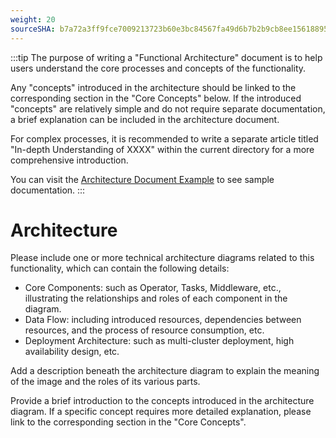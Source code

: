 ```yaml
---
weight: 20
sourceSHA: b7a72a3ff9fce7009213723b60e3bc84567fa49d6b7b2b9cb8ee156188954089
---
```


:::tip
The purpose of writing a "Functional Architecture" document is to help users understand the core processes and concepts of the functionality.

Any "concepts" introduced in the architecture should be linked to the corresponding section in the "Core Concepts" below. If the introduced "concepts" are relatively simple and do not require separate documentation, a brief explanation can be included in the architecture document.

For complex processes, it is recommended to write a separate article titled "In-depth Understanding of XXXX" within the current directory for a more comprehensive introduction.

You can visit the [Architecture Document Example](https://product-doc-guide.alauda.cn/template/arch/module_arch_example.html) to see sample documentation.
:::

# Architecture

Please include one or more technical architecture diagrams related to this functionality, which can contain the following details:

- Core Components: such as Operator, Tasks, Middleware, etc., illustrating the relationships and roles of each component in the diagram.
- Data Flow: including introduced resources, dependencies between resources, and the process of resource consumption, etc.
- Deployment Architecture: such as multi-cluster deployment, high availability design, etc.

Add a description beneath the architecture diagram to explain the meaning of the image and the roles of its various parts.

Provide a brief introduction to the concepts introduced in the architecture diagram. If a specific concept requires more detailed explanation, please link to the corresponding section in the "Core Concepts".
